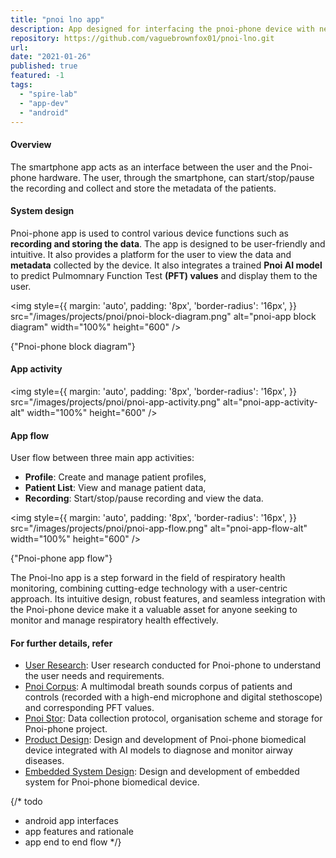 ```yaml
---
title: "pnoi lno app"
description: App designed for interfacing the pnoi-phone device with necessary functions and enhanced user experience.
repository: https://github.com/vaguebrownfox01/pnoi-lno.git
url: 
date: "2021-01-26"
published: true
featured: -1
tags:
  - "spire-lab"
  - "app-dev"
  - "android"
---
```


#### Overview
The smartphone app acts as an interface between the user and the Pnoi-phone hardware. 
The user, through the smartphone, can start/stop/pause the recording and collect and store the metadata of the patients.

#### System design
Pnoi-phone app is used to control various device functions such as **recording and storing the data**. 
The app is designed to be user-friendly and intuitive. It also provides a platform for the user to view the data and **metadata** collected by the device. 
It also integrates a trained **Pnoi AI model** to predict Pulmomnary Function Test **(PFT) values** and display them to the user.

<img
  style={{
  margin: 'auto',
  padding: '8px',
  'border-radius': '16px',
  }}
  src="/images/projects/pnoi/pnoi-block-diagram.png"
  alt="pnoi-app block diagram"
  width="100%"
  height="600"
/>
<p style={{ 'text-align': 'center', margin: 'auto' }} width="320">
{"Pnoi-phone block diagram"}
</p>

#### App activity

<img
style={{
margin: 'auto',
padding: '8px',
'border-radius': '16px',
}}
src="/images/projects/pnoi/pnoi-app-activity.png"
alt="pnoi-app-activity-alt"
width="100%"
height="600"
/>

#### App flow
User flow between three main app activities: 
- **Profile**: Create and manage patient profiles,
- **Patient List**: View and manage patient data,
- **Recording**: Start/stop/pause recording and view the data.

<img
style={{
margin: 'auto',
padding: '8px',
'border-radius': '16px',
}}
src="/images/projects/pnoi/pnoi-app-flow.png"
alt="pnoi-app-flow-alt"
width="100%"
height="600"
/>
<p style={{ 'text-align': 'center', margin: 'auto' }} width="320">
{"Pnoi-phone app flow"}
</p>

The Pnoi-lno app is a step forward in the field of respiratory health monitoring, 
combining cutting-edge technology with a user-centric approach. 
Its intuitive design, robust features, and seamless integration with the Pnoi-phone device make it a valuable asset for anyone seeking to monitor and manage respiratory health effectively.

#### For further details, refer

-   [User Research](/posts/projects/pnoi-phone_user-rx): User research conducted for Pnoi-phone to understand the user needs and requirements.
-   [Pnoi Corpus](/posts/projects/pnoi-phone_corpus): A multimodal breath sounds corpus of patients and controls (recorded with a high-end microphone and digital stethoscope) and corresponding PFT values.
-   [Pnoi Stor](/posts/projects/pnoi-phone_stor): Data collection protocol, organisation scheme and storage for Pnoi-phone project.
-   [Product Design](/posts/projects/pnoi-phone_product-design): Design and development of Pnoi-phone biomedical device integrated with AI models to diagnose and monitor airway diseases.
-   [Embedded System Design](/posts/projects/pnoi-phone_esd): Design and development of embedded system for Pnoi-phone biomedical device.


{/* 
todo
 - android app interfaces
 - app features and rationale
 - app end to end flow */}